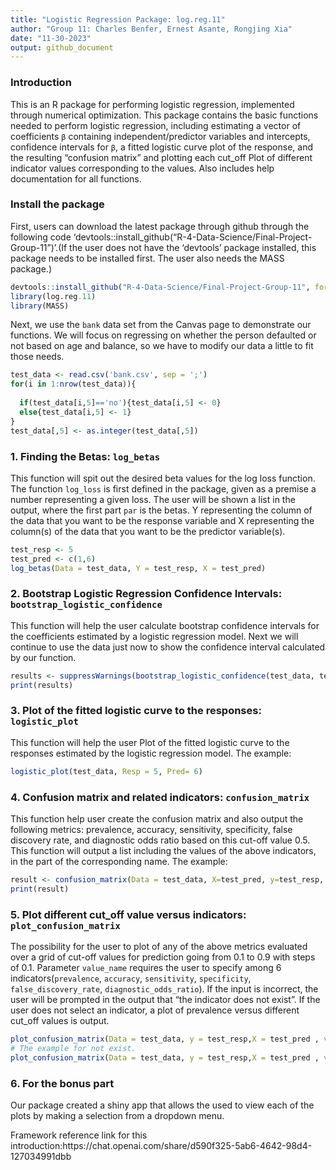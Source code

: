 ```yaml
---
title: "Logistic Regression Package: log.reg.11"
author: "Group 11: Charles Benfer, Ernest Asante, Rongjing Xia"
date: "11-30-2023"
output: github_document
---
```


### Introduction
This is an R package for performing logistic regression, implemented through numerical optimization. This package contains the basic functions needed to perform logistic regression, including estimating a vector of coefficients `β` containing independent/predictor variables and intercepts, confidence intervals for `β`, a fitted logistic curve plot of the response, and the resulting "confusion matrix" and plotting each cut_off Plot of different indicator values corresponding to the values. Also includes help documentation for all functions.

### Install the package

First, users can download the latest package through github through the following code 'devtools::install_github("R-4-Data-Science/Final-Project-Group-11")'.(If the user does not have the ‘devtools’ package installed, this package needs to be installed first. The user also needs the MASS package.)

```r
devtools::install_github("R-4-Data-Science/Final-Project-Group-11", force = T)
library(log.reg.11)
library(MASS)
```
Next, we use the `bank` data set from the Canvas page to demonstrate our functions. We will focus on regressing on whether the person defaulted or not based on age and balance, so we have to modify our data a little to fit those needs. 
```r

test_data <- read.csv('bank.csv', sep = ';')
for(i in 1:nrow(test_data)){
  
  if(test_data[i,5]=='no'){test_data[i,5] <- 0}
  else{test_data[i,5] <- 1}
}
test_data[,5] <- as.integer(test_data[,5])
```

### 1. Finding the Betas: `log_betas`
This function will spit out the desired beta values for the log loss function.
The function `log_loss` is first defined in the package, given as a premise a number representing a given loss.
The user will be shown a list in the output, where the first part `par` is the betas.
Y representing the column of the data that you want to be the response variable and X representing the column(s) of the data that you want to be the predictor variable(s).
```r

test_resp <- 5
test_pred <- c(1,6)
log_betas(Data = test_data, Y = test_resp, X = test_pred)
```

### 2. Bootstrap Logistic Regression Confidence Intervals: `bootstrap_logistic_confidence`
This function will help the user calculate bootstrap confidence intervals for the coefficients estimated by a logistic regression model.
Next we will continue to use the data just now to show the confidence interval calculated by our function.
```r
results <- suppressWarnings(bootstrap_logistic_confidence(test_data, test_resp, test_pred))
print(results)

```

### 3. Plot of the fitted logistic curve to the responses: `logistic_plot`
This function will help the user Plot of the fitted logistic curve to the responses estimated by the logistic regression model.
The example:
```r

logistic_plot(test_data, Resp = 5, Pred= 6)

```

### 4. Confusion matrix and related indicators: `confusion_matrix`
This function help user create the confusion matrix and also output the following metrics: prevalence, accuracy, sensitivity, specificity, false discovery rate, and diagnostic odds ratio based on this cut-off value 0.5. 
This function will output a list including the values of the above indicators, in the part of the corresponding name.
The example:
```r
result <- confusion_matrix(Data = test_data, X=test_pred, y=test_resp, cut_off = 0.5)
print(result)

```

### 5. Plot different cut_off value versus indicators: `plot_confusion_matrix`
The possibility for the user to plot of any of the above metrics evaluated over a grid of cut-off values for prediction going from 0.1 to 0.9 with steps of 0.1.
Parameter `value_name` requires the user to specify among 6 indicators(`prevalence`, `accuracy`, `sensitivity`, `specificity`, `false_discovery_rate`, `diagnostic_odds_ratio`). If the input is incorrect, the user will be prompted in the output that "the indicator does not exist". If the user does not select an indicator, a plot of prevalence versus different cut_off values is output.
```r
plot_confusion_matrix(Data = test_data, y = test_resp,X = test_pred , value_name = 'false_discovery_rate')
# The example for not exist.
plot_confusion_matrix(Data = test_data, y = test_resp,X = test_pred , value_name = 'false_discovery')
```

### 6. For the bonus part
Our package created a shiny app that allows the used to view each of the plots by making a selection from a dropdown menu.


Framework reference link for this introduction:https://chat.openai.com/share/d590f325-5ab6-4642-98d4-127034991dbb
